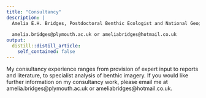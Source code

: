 ```yaml
---
title: "Consultancy"
description: |
  Amelia E.H. Bridges, Postdoctoral Benthic Ecologist and National Geographic Explorer
  
  amelia.bridges@plymouth.ac.uk or ameliabridges@hotmail.co.uk
output:
  distill::distill_article:
    self_contained: false
---
```


My consultancy experience ranges from provision of expert input to reports and literature, to specialist analysis of benthic imagery. If you would like further information on my consultancy work, please email me at amelia.bridges@plymouth.ac.uk or ameliabridges@hotmail.co.uk.  